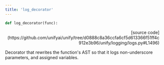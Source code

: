 ```yaml
---
title: 'log_decorator'
---
```


```python
def log_decorator(func):
```

<p align="right">[source code](https://github.com/unifyai/unify/tree/d0888c8a36ccfa6cf5d613366f51ff4c912e3b96/unify/logging/logs.py#L1496)</p>

Decorator that rewrites the function's AST so that it logs non-underscore
parameters, and assigned variables.
